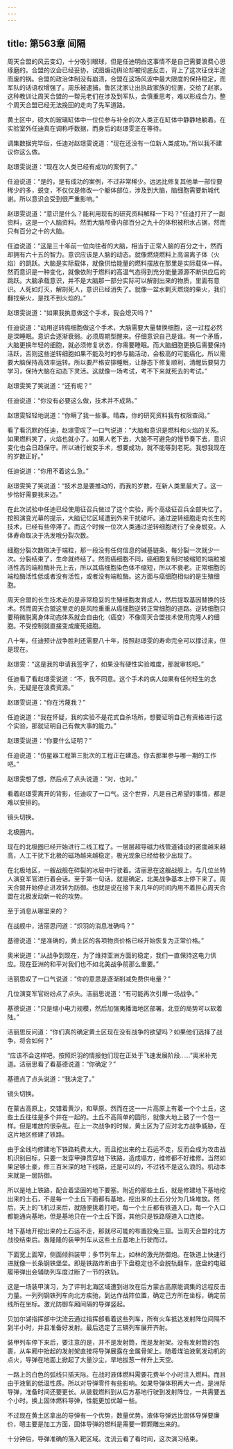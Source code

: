 ```yaml
---
---
---
```

title: 第563章 间隔
---



周天合盟的风云变幻，十分吸引眼球，但是任迪明白这事情不是自己需要浪费心思琢磨的。合盟的议会已经妥协，试图煽动舆论却被彻底反击，背上了这次征伐半途而废的锅。合盟的政治体制没有崩溃，合盟在这场风波中最大限度的保持稳定，而军队的话语权增强了。周乐被逮捕，鲁区沈家让出执政家族的位置，交给了赵家。这种教训让周天合盟的一帮元老们在涉及到军队，会慎重思考，难以形成合力。整个周天合盟已经无法挽回的走向了先军道路。

黄土区中，硕大的玻璃缸体中一位位参与补全的次人类正在缸体中静静地躺着。在实验室外任迪真在调称呼数据，而身后的赵璟雯正在等待。

调集数据完毕后，任迪对赵璟雯说道：“现在还没有一位新人类成功。”所以我不建议你这么做。

赵璟雯说道：“现在次人类已经有成功的案例了。”

任迪说道：“是的，是有成功的案例，不过非常稀少。远远比修复其他单一部位要稀少的多，蜕变，不仅仅是修改一个躯体部位，涉及到大脑，脑细胞需要新城代谢。所以意识会受到很严重影响。”

赵璟雯说道：“意识是什么？能利用现有的研究资料解释一下吗？”任迪打开了一副资料，这是一个人脑资料。然而大脑颅骨内部百分之九十的体积被积水占据，然而只有百分之十的大脑。

任迪说道：“这是三十年前一位向往者的大脑，相当于正常人脑的百分之十，然而却拥有六十五的智力。意识应该是人脑的动态。就像燃烧燃料上高温离子体（火焰）的跳跃。大脑是实际载体，就像供给能量的燃料摆放在那里是实际载体一样。然而意识是一种变化，就像依附于燃料的高温气态得到充分能量源源不断供应后的跳跃。大脑承载意识，并不是大脑那一部分实际可以解剖出来的物质，里面有意识。人死如灯灭，解剖死人，意识已经消失了。就像一盆水剿灭燃烧的柴火，我们翻找柴火，是找不到火焰的。”

赵璟雯说道：“如果我执意做这个手术，我会熄灭吗？”

任迪说道：“动用逆转癌细胞做这个手术，大脑需要大量替换细胞，这一过程必然是深睡眠。意识会逐渐衰弱。必须周期型醒来。仔细意识自己是谁。有一个矛盾，大脑更换年轻的细胞，就必须修复状态，你需要睡眠。而大脑细胞更换后需要保持活跃，否则这些逆转细胞如果不能及时的参与脑活动，会极高的可能癌化。所以需要大脑保持高效率运转。所以要严格安排睡眠，让静态下修复顺利，清醒后要努力学习，保持大脑在动态下灵活。这就像一场考试，考不下来就死去的考试。”

赵璟雯笑了笑说道：“还有呢？”

任迪说道：“你没有必要这么做，技术并不成熟。”

赵璟雯轻轻地说道：“你瞒了我一些事。晴森，你的研究资料我有权限查阅。”

看了看沉默的任迪，赵璟雯叹了一口气说道：“大脑和意识是燃料和火焰的关系。如果燃料笑了，火焰也就小了。如果人老下去，大脑不可避免的慢节奏下去，意识变化也会日趋保守。所以进行蜕变手术，想要成功，就不能等到老死。我想我现在的岁数正好。”

任迪说道：“你用不着这么急。”

赵璟雯笑了笑说道：“技术总是要推动的，而我的岁数，在新人类里最大了。这一步恰好需要我来迈。”

在此次试验中任迪已经使用征召兵做过了这个实验，两个高级征召兵全部失忆了。按照演变光幕的提示，大脑记忆区域遭到外来干扰破坏。通过逆转细胞走向长生的技术，已经有些停滞了。而这个时候一位次人类通过逆转细胞进行了全身蜕变。人体寿命取决于洗发哦分裂次数。

细胞分裂次数取决于端粒，那一段没有任何信息的碱基链条，每分裂一次就少一次。分裂结束了，生命就终结了。然而癌细胞不同，癌细胞复制时被缩短的端粒被活性高的端粒酶补充上去，所以其癌细胞染色体不缩短，所以不衰老。正常细胞的端粒酶活性低或者没有活性，或者没有端粒酶。这方面与癌细胞相似的是生殖细胞。

周天合盟的长生技术走的是非常稳妥的生殖细胞发育成人，然后提取基因替换的技术。然而周天合盟这里走的是风险重重从癌细胞逆转正常细胞的道路。逆转细胞只要稍微脱离身体动态体系就会自由化（癌变）不像周天合盟技术使用克隆人的细胞。不受控制就直接变成废死细胞。

八十年，任迪预计战争胜利还需要八十年，按照赵璟雯的寿命完全可以撑过来，但是现在。

赵璟雯：“这是我的申请我签字了，如果没有硬性实验难度，那就审核吧。”

任迪看了看赵璟雯说道：“不，我不同意。这个手术的病人如果有任何轻生的念头，无疑是在浪费资源。”

赵璟雯说道：“你在污蔑我？”

任迪说道：“我在怀疑，我的实验不是花式自杀场所，想要证明自己有资格进行这个实验，那就证明自己有做大事的能力。”

赵璟雯说道：“你要什么证明？”

任迪说道：“仿星器工程第三批次的工程正在建造。你去那里参与哪一期的工作吧。”

赵璟雯想了想，然后点了点头说道：“对，也对。”

看着赵璟雯离开的背影，任迪叹了一口气。这个世界，凡是自己希望的事情，都是难以安排的。

镜头切换。

北极圈内。

现在的北极圈已经开始进行二线工程了。一层层超导磁力线管道铺设的密度越来越高，人工干扰下北极的磁场越来越稳定，极光现象已经给极少出现了。

在北极地区，一艘战舰在碎裂的冰层中行驶着。洁丽思在这艘战舰上，与几位兰特人演变军官进行着会话。至于第一句话，就是确定，北美战争基本上停下来了。周天合盟开始停止进攻转为防御。也就是说在接下来几年的时间内用不着担心周天合盟在北极发动新一轮的攻势。

至于消息从哪里来的？

在战舰中，洁丽思问道：“炽羽的消息准确吗？”

基德说道：“是准确的，黄土区的各项物资价格已经开始恢复为正常价格。”

奥米说道：“从战争到现在，为了维持亚洲方面的稳定，我们一直保持这电力供应。现在亚洲的和平对我们也不如北美战争前那么重要。”

洁丽思叹了一口气说道：“你的意思是逐渐削减免费供电量？”

几位演变军官纷纷点了点头。洁丽思说道：“有可能再次引爆一场战争。”

基德说道：“只是缩小电力规模，然后加强夷播海地区部署。北亚的局势可以软着陆。”

洁丽思反问道：“你们真的确定黄土区现在没有战争的欲望吗？如果他们选择了战争，将会如何？”

“应该不会这样吧，按照炽羽的情报他们现在正处于飞速发展阶段……”奥米补充道。洁丽思看了看基德说道：“你确定？”

基德点了点头说道：“我决定了。”

镜头切换。

在蒙古高原上，交错着黄沙，和草原。然而在这一一片高原上有着一个个土丘，这些土丘往往是多个并在一起的。土丘不高简单的圆形，就像大地上鼓了一个包一样。但是堆放的很杂乱。在上一次战争的时候，黄土区为了应对北方战争威胁，在这片地区修建了铁路。

由于全线均修建地下铁路耗费太大，而且挖出来的土石运不走，反而会成为攻击战机识别目标，只要一发穿甲弹贯穿地下铁路，造成塌方，维修都不好维修。当然如果足够土豪，修三百米深的地下线路，还是可以的，不过钱不是这么浪的。机动本来就是一层防御。

所以是地上铁路，配合着坚固的地下要塞。附近的那些土丘，就是修建地下基地挖出来的土石，不是每一个土丘下面都有基地，挖出来的土石分分为几垛堆放。然后，天上的飞机过来后，就随便挑着打吧，每一个土丘都有铁道入口，每一个入口都能通向基地，但是基地只在一个土丘下面，其他只是铁路隧道入口连接。

地下基地开挖出来的土石运不走，那就尽可能的布置狡兔三窟。当周天合盟的北方战役结束后。轰隆隆的装甲列车从这些土丘基地上行驶而过。

下面宽上面窄，侧面倾斜装甲；多节列车上，如林的激光防御炮。在铁道上快速行进就像一长条钢铁堡垒。即是铁路炸断由于下盘稳定也不会脱轨翻车，底盘的电磁履带弹出会辅助列车度过断了一节的铁轨。

这是一场装甲演习，为了评判北海区域遭到进攻在后方蒙古高原能调集的远程反击力量。一列列钢铁列车向北方疾驰，到达作战阵位置，确定己方所在坐标，确定前线所在坐标。激光防御车厢间隔的导弹竖起。

贝加尔湖指挥部中沈流云通过指挥部看着这些列车，所有火车抵达发射阵位间隔不到半小时，并且准备好发射。最后选定了三辆列车展开齐射。

装甲列车停下来后，要注意的是，并不是发射筒，而是发射架。没有发射筒的包裹，从车厢中抬起的发射架直接将导弹展露在金属骨架上。随着煤油液氧发动机的点火，导弹在地面上掀起了大量沙尘，旱地拔葱一样升上天空。

一路上的白色的弧线只插天际。在战时液体燃料需要花费半个小时注入燃料。而且由于液氧的低温性质。所以对导弹零件有些影响。如果导弹体积再大一点，是洲际导弹，准备时间还要更长。从装载燃料到从后方基地行驶到发射阵位，一共需要五个小时。换上固体燃料导弹，性能更加优越一些。

不过现在黄土区拿出的导弹有一个优势，数量优势。液体导弹远比固体导弹要廉价，嗯主要是加工方面，固体导弹的燃料是需要一颗颗雕出来的。

十分钟后，导弹准确的落入靶区域。沈流云看了看时间，这次演习结束。